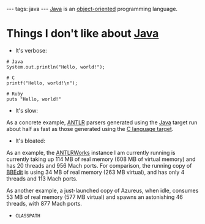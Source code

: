 ---
tags: java
---
[[Java]] is an [[object-oriented]] programming language.

= Things I don't like about [[Java]] =

* It's verbose:

<pre># Java
System.out.println("Hello, world!");

# C
printf("Hello, world!\n");

# Ruby
puts "Hello, world!"</pre>

* It's slow:

As a concrete example, [[ANTLR]] parsers generated using the [[Java]] target run about half as fast as those generated using the [[C language target]].

* It's bloated:

As an example, the [[ANTLRWorks]] instance I am currently running is currently taking up 114 MB of real memory (608 MB of virtual memory) and has 20 threads and 956 Mach ports. For comparison, the running copy of [[BBEdit]] is using 34 MB of real memory (263 MB virtual), and has only 4 threads and 113 Mach ports.

As another example, a just-launched copy of Azureus, when idle, consumes 53 MB of real memory (577 MB virtual) and spawns an astonishing 46 threads, with 877 Mach ports.

* <tt>CLASSPATH</tt>
